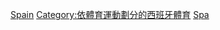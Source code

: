 {{commonscat|Motorsports in Spain}}

[[Category:各國動力運動|Spain]]
[[Category:依體育運動劃分的西班牙體育‎|Category:依體育運動劃分的西班牙體育‎]]
[[Category:歐洲動力運動|Spa]]